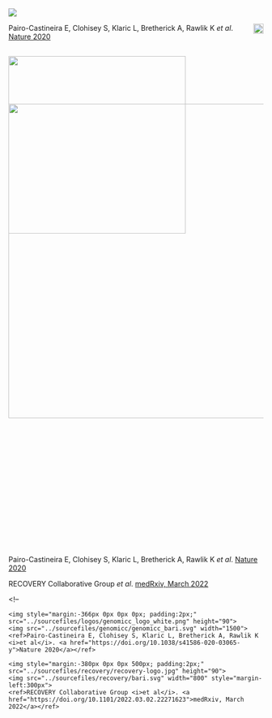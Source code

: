 
## {auto-animate="true" auto-animate-easing="ease-out" }

![](../sourcefiles/genomicc/genomicc_bari.svg){data-id="article1" }

![](../sourcefiles/recovery/bari.svg){data-id="bari-survival" style="float: right;width: 20px;position: relative;top: 0px;"}

::: footer
Pairo-Castineira E, Clohisey S, Klaric L, Bretherick A, Rawlik K *et al*. [Nature 2020](https://doi.org/10.1038/s41586-020-03065-y)
:::

## {auto-animate="true" auto-animate-easing="ease-out"}

![](../sourcefiles/genomicc/genomicc_bari.svg){data-id="article1" width="350px" auto-animate-delay="0.1"}

![](../sourcefiles/recovery/bari.svg){data-id="bari-survival" style="float: right;width: 620px;position: relative;top: -270px;" auto-animate-delay="0.3"}

::: footer
Pairo-Castineira E, Clohisey S, Klaric L, Bretherick A, Rawlik K *et al*. [Nature 2020](https://doi.org/10.1038/s41586-020-03065-y)

RECOVERY Collaborative Group *et al*. [medRxiv, March 2022](https://doi.org/10.1101/2022.03.02.22271623)
:::

<!--




-->

<!--
<div class="notstep spacer tslide autoarrange"></div>
<div id="Baricitinib" class="step hslide autoarrange sidebar" data-transition-duration="0">
    <img style="margin:-366px 0px 0px 0px; padding:2px;" src="../sourcefiles/logos/genomicc_logo_white.png" height="90">
    <img src="../sourcefiles/genomicc/genomicc_bari.svg" width="1500">
    <ref>Pairo-Castineira E, Clohisey S, Klaric L, Bretherick A, Rawlik K <i>et al</i>. <a href="https://doi.org/10.1038/s41586-020-03065-y">Nature 2020</a></ref>
</div>
<div class="notstep spacer tslide autoarrange"></div>
<div id="RECOVERY" class="step hslide autoarrange sidebar" relativeposition="Baricitinib x1020 y700 z1600 xrot0 yrot0 zrot0" data-transition-duration="1000" >
    <img style="margin:-380px 0px 0px 500px; padding:2px;" src="../sourcefiles/recovery/recovery-logo.jpg" height="90">
    <img src="../sourcefiles/recovery/bari.svg" width="800" style="margin-left:300px">
    <ref>RECOVERY Collaborative Group <i>et al</i>. <a href="https://doi.org/10.1101/2022.03.02.22271623">medRxiv, March 2022</a></ref>
</div>
<div class="notstep spacer tslide autoarrange"></div>

